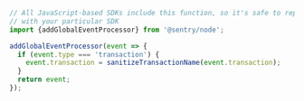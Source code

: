 ```javascript
// All JavaScript-based SDKs include this function, so it's safe to replace `@sentry/node`
// with your particular SDK
import {addGlobalEventProcessor} from '@sentry/node';

addGlobalEventProcessor(event => {
  if (event.type === 'transaction') {
    event.transaction = sanitizeTransactionName(event.transaction);
  }
  return event;
});
```
